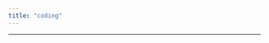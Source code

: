 ```yaml
---
title: "coding"
---
```

```{=html}
<style>
h1 {
    font-family: 'Caveat', cursive;
    font-weight: 600;
}
</style>
```
<hr>